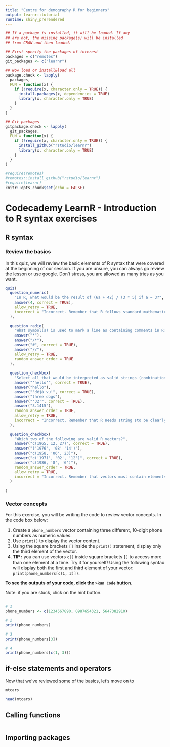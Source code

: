 ```yaml
---
title: "Centre for demography R for beginners"
output: learnr::tutorial
runtime: shiny_prerendered
---
```


```r
## If a package is installed, it will be loaded. If any 
## are not, the missing package(s) will be installed 
## from CRAN and then loaded.

## First specify the packages of interest
packages = c("remotes")
git_packages <- c("learnr")

## Now load or install&load all
package.check <- lapply(
  packages,
  FUN = function(x) {
    if (!require(x, character.only = TRUE)) {
      install.packages(x, dependencies = TRUE)
      library(x, character.only = TRUE)
    }
  }
)

## Git packages
gitpackage.check <- lapply(
  git_packages,
  FUN = function(x) {
    if (!require(x, character.only = TRUE)) {
      install_github("rstudio/learnr")
      library(x, character.only = TRUE)
    }
  }
)

#require(remotes)
#remotes::install_github("rstudio/learnr")
#require(learnr)
knitr::opts_chunk$set(echo = FALSE)
```


# Codecademy LearnR  - Introduction to R syntax exercises

## R syntax

### Review the basics

In this quiz, we will review the basic elements of R syntax that were covered at the beginning of our session. If you are unsure, 
you can always go review the lesson or use google. Don't stress, you are allowed as many tries as you want. 

```r
quiz(
  question_numeric(
    "In R, what would be the result of (6a + 42) / (3 * 5) if a = 3?",
    answer(4, correct = TRUE),
    allow_retry = TRUE,
    incorrect = "Incorrect. Remember that R follows standard mathematical oder of operations."
  ), 
  
  question_radio(
    "What symbol(s) is used to mark a line as containing comments in R?",
    answer("*"),
    answer("/*"),
    answer("#", correct = TRUE),
    answer("//"),
    allow_retry = TRUE,
    random_answer_order = TRUE
  ),
  
  question_checkbox(
    "Select all that would be interpreted as valid strings (combination of characters) when typed in R as shown below. ",
    answer("'hello'", correct = TRUE),
    answer("hello"),
    answer("'déjà vu'", correct = TRUE),
    answer("three dogs"),
    answer("'32'", correct = TRUE),
    answer("3.1415"),
    random_answer_order = TRUE,
    allow_retry = TRUE,
    incorrect = "Incorrect. Remember that R needs string sto be clearly identified."
  ),
  
  question_checkbox(
    "Which two of the following are valid R vectors?",
    answer("c(1965, 12, 27)", correct = TRUE),
    answer("('1976', '08' '14')"),
    answer("c(1958, '06', 23)"),
    answer("c('1971', '02', '12')", correct = TRUE),
    answer("c(1986, '8', '6')"),
    random_answer_order = TRUE,
    allow_retry = TRUE,
    incorrect = "Incorrect. Remember that vectors must contain elements of the same type separated by commas AND inside the combine operator c()."
  )
  
)

```


### Vector concepts

For this exercise, you will be writing the code to review vector concepts. In the code box below:

1. Create a `phone_numbers` vector containing three different, 10-digit phone numbers as numeric values. <br>
2. Use `print()` to display the vector content. <br>
3. Using the square brackets `[]` inside the `print()` statement, display only the third element of the vector. <br>
4. **TIP :** you can use vectors `c()` inside square brackets `[]` to access more than one element at a time. Try it for yourself! Using the following syntax will display both the first and third element of your vector: `print(phone_numbers[c(1, 3)])`.

**To see the outputs of your code, click the `>Run Code` button.** 

Note: if you are stuck, click on the hint button.

```r

```

```r
# 1
phone_numbers <- c(1234567890, 0987654321, 5647382910)

# 2
print(phone_numbers)

# 3
print(phone_numbers[3])

# 4
print(phone_numbers[c(1, 3)])


```



## if-else statements and operators

Now that we've reviewed some of the basics, let's move on to 

```r
mtcars
```

```r
head(mtcars)
```


## Calling functions

```r

```


## Importing packages

```r

```
